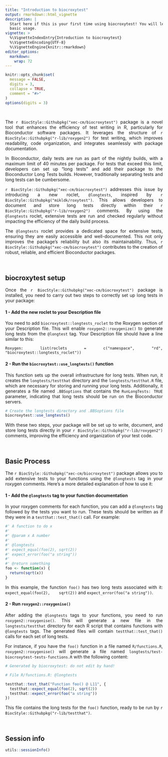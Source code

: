 ```yaml
---
title: "Introduction to biocroxytest"
output: rmarkdown::html_vignette
description: |
  Start here if this is your first time using biocroxytest! You will learn about     
  basic usage.
vignette: >
  %\VignetteIndexEntry{Introduction to biocroxytest}
  %\VignetteEncoding{UTF-8}
  %\VignetteEngine{knitr::rmarkdown}
editor_options: 
  markdown: 
    wrap: 72
---
```


```{=html}
<style>
body {
text-align: justify}
</style>
```
```r
knitr::opts_chunk$set(
  message = FALSE,
  digits = 3,
  collapse = TRUE,
  comment = "#>"
)
options(digits = 3)
```

<br>

The `r BiocStyle::Githubpkg("xec-cm/biocroxytest")` package is a novel tool that enhances the efficiency of test writing in R, particularly for Bioconductor software packages. It leverages the structure of `r BiocStyle::Githubpkg("r-lib/roxygen2")` for test writing, which improves readability, code organization, and integrates seamlessly with package documentation.

In Bioconductor, daily tests are run as part of the nightly builds, with a maximum limit of 40 minutes per package. For tests that exceed this limit, developers can set up "long tests" and add their package to the Bioconductor Long Tests builds. However, traditionally separating tests and long tests can be cumbersome.

`r BiocStyle::Githubpkg("xec-cm/biocroxytest")` addresses this issue by introducing a new roclet, `@longtests`, inspired by `r BiocStyle::Githubpkg("mikldk/roxytest")`. This allows developers to document and store long tests directly within their `r BiocStyle::Githubpkg("r-lib/roxygen2")` comments. By using the `@longtests` roclet, extensive tests are run and checked regularly without impacting the efficiency of the daily build process.

The `@longtests` roclet provides a dedicated space for extensive tests, ensuring they are easily accessible and well-documented. This not only improves the package's reliability but also its maintainability. Thus, `r BiocStyle::Githubpkg("xec-cm/biocroxytest")`  contributes to the creation of robust, reliable, and efficient Bioconductor packages. 

<br>

## biocroxytest setup

Once the `r BiocStyle::Githubpkg("xec-cm/biocroxytest")` package is installed, you need to carry out two steps to correctly set up long tests in your package:

#### 1 - Add the new roclet to your Description file

You need to add `biocroxytest::longtests_roclet` to the Roxygen section of your Description file. This will enable `roxygen2::roxygenize()` to generate long tests from the `@longtest` tag. Your Description file should have a line similar to this:

```
Roxygen: list(roclets = c("namespace", "rd", "biocroxytest::longtests_roclet"))
```

#### 2 - Run the `biocroxytest::use_longtests()` function

This function sets up the overall infrastructure for long tests. When run, it creates the `longtests/testthat` directory and the `longtests/testthat.R` file, which are necessary for storing and running your long tests. Additionally, it generates a file named `.BBSoptions` that contains the `RunLongTests: TRUE` parameter, indicating that long tests should be run on the Bioconductor servers.

```r
# Create the longtests directory and .BBSoptions file
biocroxytest::use_longtests()
```

With these two steps, your package will be set up to write, document, and store long tests directly in your `r BiocStyle::Githubpkg("r-lib/roxygen2")` comments, improving the efficiency and organization of your test code.

<br>

## Basic Process

The `r BiocStyle::Githubpkg("xec-cm/biocroxytest")` package allows you to add extensive tests to your functions using the `@longtests` tag in your roxygen comments. Here's a more detailed explanation of how to use it:

#### 1 - Add the `@longtests` tag to your function documentation

In your roxygen comments for each function, you can add a `@longtests` tag followed by the tests you want to run. These tests should be written as if they were in a `testthat::test_that()` call. For example:

```r
#' A function to do x
#' 
#' @param x A number
#' 
#' @longtests 
#' expect_equal(foo(2), sqrt(2))
#' expect_error(foo("a string"))
#' 
#' @return something
foo <- function(x) {
  return(sqrt(x))
}
```

In this example, the function `foo()` has two long tests associated with it: `expect_equal(foo(2),    sqrt(2))` and `expect_error(foo("a string"))`.

#### 2 - Run `roxygen2::roxygenise()`

After adding the `@longtests` tags to your functions, you need to
run `roxygen2::roxygenise()`. This will generate a new file in the `longtests/testthat` directory for each R script that contains functions with `@longtests` tags. The generated files will contain `testthat::test_that()` calls for each set of long tests. 

For instance, if you have the `foo()` function in a file named `R/functions.R`, `roxygen2::roxygenise()` will generate a file named `longtests/test-biocroxytest-tests-functions.R` with the following content:

```r
# Generated by biocroxytest: do not edit by hand!

# File R/functions.R: @longtests

testthat::test_that("Function foo() @ L11", {
  testthat::expect_equal(foo(2), sqrt(2))
  testthat::expect_error(foo("a string"))
})
```

This file contains the long tests for the `foo()` function, ready to be run by `r BiocStyle::Githubpkg("r-lib/testthat")`.

<br>

## Session info

```r
utils::sessionInfo()
```
